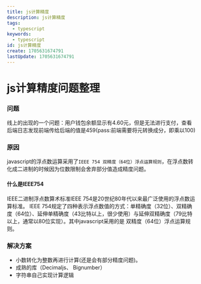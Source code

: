 ```yaml
---
title: js计算精度
description: js计算精度
tags:
  - typescript
keywords:
  - typescript
id: js计算精度
create: 1705631674791
lastUpdate: 1705631674791
---
```

# js计算精度问题整理

### 问题
线上的出现的一个问题：用户钱包余额显示有4.60元，但是无法进行支付，查看后端日志发现前端传给后端的值是459(pass:前端需要将元转换成分，即乘以100)

### 原因
javascript的浮点数运算采用了`IEEE 754 双精度（64位）浮点运算规则`，在浮点数转化成二进制的时候因为位数限制会舍弃部分值造成精度问题。

#### 什么是IEEE754

IEEE二进制浮点数算术标准IEEE 754是20世纪80年代以来最广泛使用的浮点数运算标准。
IEEE 754规定了四种表示浮点数值的方式：单精确度（32位）、双精确度（64位）、延伸单精确度（43比特以上，很少使用）与延伸双精确度（79比特以上，通常以80位实现）。其中javascript采用的是 双精度（64位）浮点运算规则。

### 解决方案

- 小数转化为整数再进行计算(还是会有部分精度问题)。
- 成熟的库（Decimaljs、 Bignumber）
- 字符串自己实现计算逻辑
